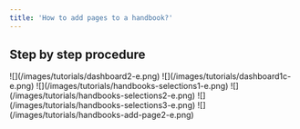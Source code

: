 ```yaml
---
title: 'How to add pages to a handbook?'
---
```


## Step by step procedure

<Steps>
  <Step title="Go to &#x22;Dashboard&#x22;">
    ![](/images/tutorials/dashboard2-e.png)
  </Step>

  <Step title="Click your &#x22;company name&#x22;">
    ![](/images/tutorials/dashboard1c-e.png)
  </Step>

  <Step title="Click &#x22;HR > Handbooks&#x22; from the sidebar.">
    ![](/images/tutorials/handbooks-selections1-e.png)
  </Step>

  <Step title="Click on the &#x22;handbook title&#x22;.">
    ![](/images/tutorials/handbooks-selections2-e.png)
  </Step>

  <Step title="Click the &#x22;Add Page&#x22; button.">
    ![](/images/tutorials/handbooks-selections3-e.png)
  </Step>

  <Step title="Fill up the fields, then hit &#x22;Save&#x22;.">
    ![](/images/tutorials/handbooks-add-page2-e.png)
  </Step>
</Steps>